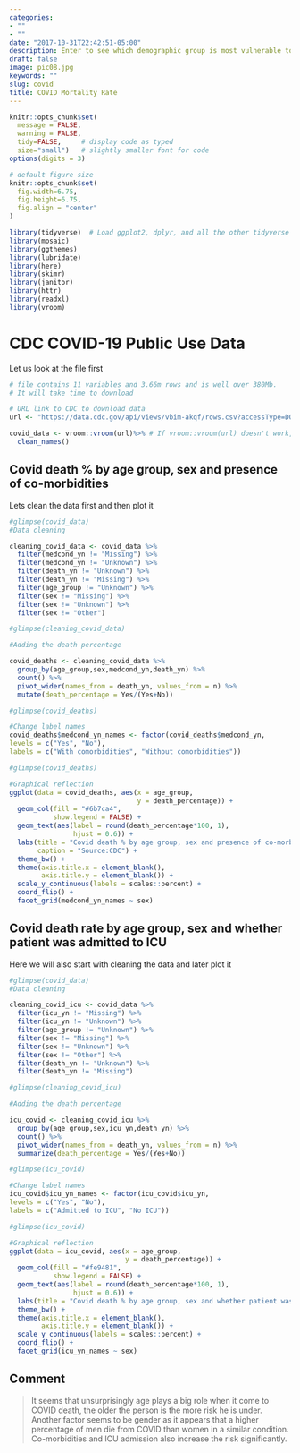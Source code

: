 ```yaml
---
categories:
- ""
- ""
date: "2017-10-31T22:42:51-05:00"
description: Enter to see which demographic group is most vulnerable to COVID!
draft: false
image: pic08.jpg
keywords: ""
slug: covid
title: COVID Mortality Rate
---
```



```r
knitr::opts_chunk$set(
  message = FALSE, 
  warning = FALSE, 
  tidy=FALSE,     # display code as typed
  size="small")   # slightly smaller font for code
options(digits = 3)

# default figure size
knitr::opts_chunk$set(
  fig.width=6.75, 
  fig.height=6.75,
  fig.align = "center"
)
```


```r
library(tidyverse)  # Load ggplot2, dplyr, and all the other tidyverse packages
library(mosaic)
library(ggthemes)
library(lubridate)
library(here)
library(skimr)
library(janitor)
library(httr)
library(readxl)
library(vroom)
```

# CDC COVID-19 Public Use Data

Let us look at the file first

```r
# file contains 11 variables and 3.66m rows and is well over 380Mb. 
# It will take time to download

# URL link to CDC to download data
url <- "https://data.cdc.gov/api/views/vbim-akqf/rows.csv?accessType=DOWNLOAD"

covid_data <- vroom::vroom(url)%>% # If vroom::vroom(url) doesn't work, use read_csv(url)
  clean_names()


```

## Covid death % by age group, sex and presence of co-morbidities

Lets clean the data first and then plot it

```r

#glimpse(covid_data)
#Data cleaning

cleaning_covid_data <- covid_data %>% 
  filter(medcond_yn != "Missing") %>% 
  filter(medcond_yn != "Unknown") %>% 
  filter(death_yn != "Unknown") %>% 
  filter(death_yn != "Missing") %>%
  filter(age_group != "Unknown") %>% 
  filter(sex != "Missing") %>% 
  filter(sex != "Unknown") %>% 
  filter(sex != "Other")

#glimpse(cleaning_covid_data)

#Adding the death percentage

covid_deaths <- cleaning_covid_data %>% 
  group_by(age_group,sex,medcond_yn,death_yn) %>% 
  count() %>% 
  pivot_wider(names_from = death_yn, values_from = n) %>%
  mutate(death_percentage = Yes/(Yes+No))

#glimpse(covid_deaths)

```

```r
#Change label names
covid_deaths$medcond_yn_names <- factor(covid_deaths$medcond_yn,
levels = c("Yes", "No"),
labels = c("With comorbidities", "Without comorbidities"))

#glimpse(covid_deaths)

#Graphical reflection
ggplot(data = covid_deaths, aes(x = age_group, 
                                y = death_percentage)) + 
  geom_col(fill = "#6b7ca4", 
           show.legend = FALSE) +  
  geom_text(aes(label = round(death_percentage*100, 1), 
                hjust = 0.6)) + 
  labs(title = "Covid death % by age group, sex and presence of co-morbidities", 
       caption = "Source:CDC") + 
  theme_bw() + 
  theme(axis.title.x = element_blank(), 
        axis.title.y = element_blank()) + 
  scale_y_continuous(labels = scales::percent) + 
  coord_flip() + 
  facet_grid(medcond_yn_names ~ sex)


```

## Covid death rate by age group, sex and whether patient was admitted to ICU

Here we will also start with cleaning the data and later plot it

```r

#glimpse(covid_data)
#Data cleaning

cleaning_covid_icu <- covid_data %>% 
  filter(icu_yn != "Missing") %>% 
  filter(icu_yn != "Unknown") %>%
  filter(age_group != "Unknown") %>% 
  filter(sex != "Missing") %>% 
  filter(sex != "Unknown") %>% 
  filter(sex != "Other") %>% 
  filter(death_yn != "Unknown") %>% 
  filter(death_yn != "Missing")

#glimpse(cleaning_covid_icu)

#Adding the death percentage

icu_covid <- cleaning_covid_icu %>% 
  group_by(age_group,sex,icu_yn,death_yn) %>% 
  count() %>% 
  pivot_wider(names_from = death_yn, values_from = n) %>% 
  summarize(death_percentage = Yes/(Yes+No))

#glimpse(icu_covid)
```

```r
#Change label names
icu_covid$icu_yn_names <- factor(icu_covid$icu_yn,
levels = c("Yes", "No"),
labels = c("Admitted to ICU", "No ICU"))

#glimpse(icu_covid)

#Graphical reflection
ggplot(data = icu_covid, aes(x = age_group,
                             y = death_percentage)) + 
  geom_col(fill = "#fe9481", 
           show.legend = FALSE) + 
  geom_text(aes(label = round(death_percentage*100, 1), 
                hjust = 0.6)) + 
  labs(title = "Covid death % by age group, sex and whether patient was admitted to ICU", caption = "Source:CDC") + 
  theme_bw() + 
  theme(axis.title.x = element_blank(), 
        axis.title.y = element_blank()) + 
  scale_y_continuous(labels = scales::percent) + 
  coord_flip() + 
  facet_grid(icu_yn_names ~ sex)
```
## Comment

> It seems that unsurprisingly age plays a big role when it come to COVID death, the older the person is the more risk he is under. Another factor seems to be gender as it appears that a higher percentage of men die from COVID than women in a similar condition. Co-morbidities and ICU admission also increase the risk significantly.
